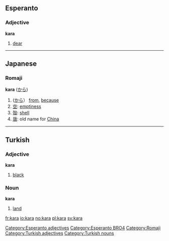 ==Esperanto==
===Adjective===
'''kara'''
# [[dear]]

[[Category:Esperanto adjectives]]
[[Category:Esperanto BRO4]]


----

==Japanese==
===Romaji===
'''kara''' ([[から]])
# ([[から]]） [[from]], [[because]]
#[[空]]: [[emptiness]]
#[[殻]]: [[shell]]
#[[唐]]: old name for [[China]]
[[Category:Romaji]]


----

==Turkish==
===Adjective===
'''kara'''
#[[black]]

===Noun===
'''kara'''
#[[land]]

[[Category:Turkish adjectives]]
[[Category:Turkish nouns]]

[[fr:kara]]
[[io:kara]]
[[no:kara]]
[[pl:kara]]
[[sv:kara]]